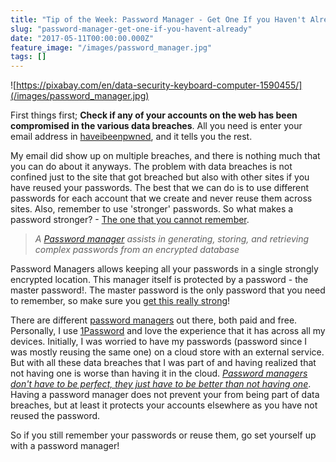 ```yaml
---
title: "Tip of the Week: Password Manager - Get One If you Haven't Already"
slug: "password-manager-get-one-if-you-havent-already"
date: "2017-05-11T00:00:00.000Z"
feature_image: "/images/password_manager.jpg"
tags: []
---
```


![https://pixabay.com/en/data-security-keyboard-computer-1590455/](/images/password_manager.jpg)

First things first; **Check if any of your accounts on the web has been compromised in the various data breaches**. All you need is enter your email address in [haveibeenpwned](https://haveibeenpwned.com/), and it tells you the rest.

My email did show up on multiple breaches, and there is nothing much that you can do about it anyways. The problem with data breaches is not confined just to the site that got breached but also with other sites if you have reused your passwords. The best that we can do is to use different passwords for each account that we create and never reuse them across sites. Also, remember to use 'stronger' passwords. So what makes a password stronger? - [The one that you cannot remember](https://www.troyhunt.com/only-secure-password-is-one-you-cant/).

> _A [Password manager](https://en.wikipedia.org/wiki/Password_manager) assists in generating, storing, and retrieving complex passwords from an encrypted database_

Password Managers allows keeping all your passwords in a single strongly encrypted location. This manager itself is protected by a password - the master password!. The master password is the only password that you need to remember, so make sure you [get this really strong](https://support.1password.com/strong-master-password/)!

There are different [password managers](http://au.pcmag.com/password-managers-products/4524/guide/the-best-password-managers-of-2017) out there, both paid and free. Personally, I use [1Password](https://1password.com/) and love the experience that it has across all my devices. Initially, I was worried to have my passwords (password since I was mostly reusing the same one) on a cloud store with an external service. But with all these data breaches that I was part of and having realized that not having one is worse than having it in the cloud. _[Password managers don't have to be perfect, they just have to be better than not having one](https://www.troyhunt.com/password-managers-dont-have-to-be-perfect-they-just-have-to-be-better-than-not-having-one/)_. Having a password manager does not prevent your from being part of data breaches, but at least it protects your accounts elsewhere as you have not reused the password.

So if you still remember your passwords or reuse them, go set yourself up with a password manager!